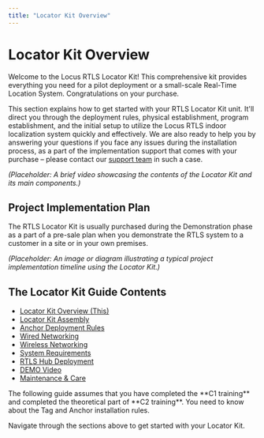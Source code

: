 ```yaml
---
title: "Locator Kit Overview"
---
```

# Locator Kit Overview

Welcome to the Locus RTLS Locator Kit! This comprehensive kit provides everything you need for a pilot deployment or a small-scale Real-Time Location System. Congratulations on your purchase.

This section explains how to get started with your RTLS Locator Kit unit. It'll direct you through the deployment rules, physical establishment, program establishment, and the initial setup to utilize the Locus RTLS indoor localization system quickly and effectively. We are also ready to help you by answering your questions if you face any issues during the installation process, as a part of the implementation support that comes with your purchase – please contact our [support team](/ProjectExecution/Troubleshooting/RaiseSupportTicket) in such a case.

*(Placeholder: A brief video showcasing the contents of the Locator Kit and its main components.)*

## Project Implementation Plan
The RTLS Locator Kit is usually purchased during the Demonstration phase as a part of a pre-sale plan when you demonstrate the RTLS system to a customer in a site or in your own premises.

*(Placeholder: An image or diagram illustrating a typical project implementation timeline using the Locator Kit.)*

## The Locator Kit Guide Contents
- [Locator Kit Overview (This)](/RtlsLocatorKit/LocatorKitOverview)
- [Locator Kit Assembly](/RtlsLocatorKit/LocatorKitAssembly)
- [Anchor Deployment Rules](/RtlsLocatorKit/AnchorDeploymentRules)
- [Wired Networking](/RtlsLocatorKit/WiredNetworking)
- [Wireless Networking](/RtlsLocatorKit/WirelessNetworking)
- [System Requirements](/RtlsLocatorKit/SystemRequirements)
- [RTLS Hub Deployment](/RtlsLocatorKit/RtlsHubDeployment)
- [DEMO Video](/RtlsLocatorKit/DemoVideoGuide)
- [Maintenance & Care](/RtlsLocatorKit/MaintenanceAndCare)

<Callout type="warning">
 The following guide assumes that you have completed the **C1 training** and completed the theoretical part of **C2 training**. You need to know about the Tag and Anchor installation rules.
</Callout>

Navigate through the sections above to get started with your Locator Kit.